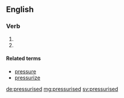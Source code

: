 ==English==

===Verb===
{{head|en|verb form}}

# {{en-past of|pressurise}}
# {{alternative spelling of|pressurized}}

====Related terms====
* [[pressure]]
* [[pressurize]]

[[de:pressurised]]
[[mg:pressurised]]
[[sv:pressurised]]